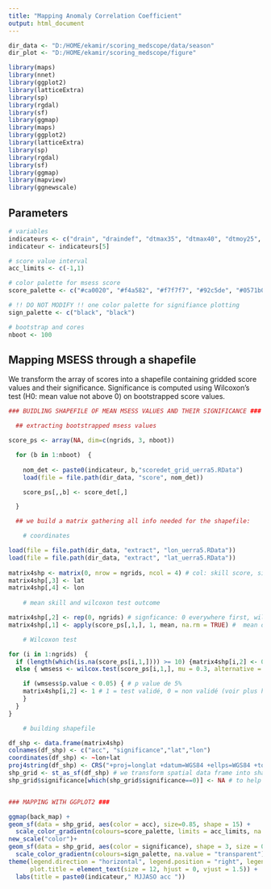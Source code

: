 ```yaml
---
title: "Mapping Anomaly Correlation Coefficient"
output: html_document
---
```


```r

dir_data <- "D:/HOME/ekamir/scoring_medscope/data/season" 
dir_plot <- "D:/HOME/ekamir/scoring_medscope/figure" 

library(maps)
library(nnet)
library(ggplot2)
library(latticeExtra)
library(sp)
library(rgdal)
library(sf)
library(ggmap)
library(maps)
library(ggplot2)
library(latticeExtra)
library(sp)
library(rgdal)
library(sf)
library(ggmap)
library(mapview)
library(ggnewscale)

```

## Parameters 

```r

# variables
indicateurs <- c("drain", "draindef", "dtmax35", "dtmax40", "dtmoy25", "drywav", "heatwav") #
indicateur <- indicateurs[5]

# score value interval
acc_limits <- c(-1,1)

# color palette for msess score
score_palette <- c("#ca0020", "#f4a582", "#f7f7f7", "#92c5de", "#0571b0")

# !! DO NOT MODIFY !! one color palette for signifiance plotting  
sign_palette <- c("black", "black")

# bootstrap and cores
nboot <- 100

```


## Mapping MSESS through a shapefile

We transform the array of scores into a shapefile containing gridded score values and their significance.
Significance is computed using Wilcoxon's test (H0: mean value not above 0) on bootstrapped score values.

```r

### BUIDLING SHAPEFILE OF MEAN MSESS VALUES AND THEIR SIGNIFICANCE ###

  ## extracting bootstrapped msess values

score_ps <- array(NA, dim=c(ngrids, 3, nboot)) 

  for (b in 1:nboot)  { 
  
    nom_det <- paste0(indicateur, b,"scoredet_grid_uerra5.RData")
    load(file = file.path(dir_data, "score", nom_det))

    score_ps[,,b] <- score_det[,]

  }

  ## we build a matrix gathering all info needed for the shapefile:

    # coordinates

load(file = file.path(dir_data, "extract", "lon_uerra5.RData"))
load(file = file.path(dir_data, "extract", "lat_uerra5.RData"))
  
matrix4shp <- matrix(0, nrow = ngrids, ncol = 4) # col: skill score, significant, lat, lon 
matrix4shp[,3] <- lat
matrix4shp[,4] <- lon
  
    # mean skill and wilcoxon test outcome

matrix4shp[,2] <- rep(0, ngrids) # signficance: 0 everywhere first, will switch to 1 if positive statistical test outcome
matrix4shp[,1] <- apply(score_ps[,1,], 1, mean, na.rm = TRUE) #  mean of bootstrapped MSESS  

    # Wilcoxon test

for (i in 1:ngrids)  { 
  if (length(which(is.na(score_ps[i,1,]))) >= 10) {matrix4shp[i,2] <- 0; matrix4shp[i,1] <- NA}
  else { wmsess <- wilcox.test(score_ps[i,1,], mu = 0.3, alternative = "greater", conf.level = 0.95) # h0 represented by "mu = 0.3" & "alternative = greater", alternative being h1

    if (wmsess$p.value < 0.05) { # p value de 5%
    matrix4shp[i,2] <- 1 # 1 = test validé, 0 = non validé (voir plus haut)
    }
  }
}

    # building shapefile 

df_shp <- data.frame(matrix4shp)
colnames(df_shp) <- c("acc", "significance","lat","lon")
coordinates(df_shp) <- ~lon+lat
proj4string(df_shp) <- CRS("+proj=longlat +datum=WGS84 +ellps=WGS84 +towgs84=0,0,0")
shp_grid <- st_as_sf(df_shp) # we transform spatial data frame into shapefile, which is plotting friendly
shp_grid$significance[which(shp_grid$significance==0)] <- NA # to help plotting, we set significance as NA instead of 0


### MAPPING WITH GGPLOT2 ###

ggmap(back_map) +
geom_sf(data = shp_grid, aes(color = acc), size=0.85, shape = 15) + 
  scale_color_gradientn(colours=score_palette, limits = acc_limits, na.value = "black", guide = guide_colorbar(barwidth = 10, barheight = 0.5, nbin = 5)) +
new_scale("color")+
geom_sf(data = shp_grid, aes(color = significance), shape = 3, size = 0.15, show.legend = FALSE) +
  scale_color_gradientn(colours=sign_palette, na.value = "transparent")+
theme(legend.direction = "horizontal", legend.position = "right", legend.title = element_text(),  
      plot.title = element_text(size = 12, hjust = 0, vjust = 1.5)) + 
  labs(title = paste0(indicateur," MJJASO acc "))

```
